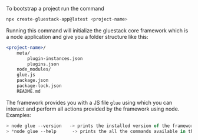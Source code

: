 
<Meta />



To bootstrap a project run the command

```jsx
npx create-gluestack-app@latest <project-name>
```

Running this command will initialize the gluestack core framework which is a node application and give you a folder structure like this:

```jsx
<project-name>/
	meta/
		plugin-instances.json
		plugins.json
	node_modules/
	glue.js
	package.json
	package-lock.json
	README.md
```

The framework provides you with a JS file `glue` using which you can interact and perform all actions provided by the framework using node. Examples:

```jsx
> node glue --version   -> prints the installed version of the framework.
> *node glue --help      -> prints the all the commands available in the framework.*
```

